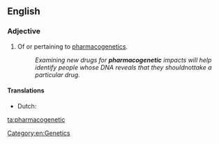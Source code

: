 ==English==

===Adjective===
{{en-adj|-}}

# {{context|pharmacology|lang=en}} Of or pertaining to [[pharmacogenetics]].
#: ''Examining new drugs for '''pharmacogenetic''' impacts will help identify people whose DNA reveals that they should ''not'' take a particular drug.''

====Translations====
{{trans-top|pertaining to pharmacogenetics}}
* Dutch: {{t|nl|farmacogenetisch}}
{{trans-mid}}
{{trans-bottom}}

[[Category:en:Genetics]]

[[ta:pharmacogenetic]]